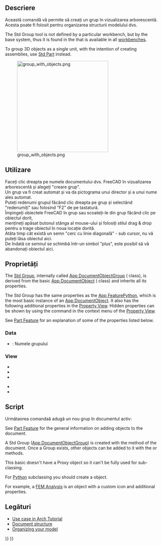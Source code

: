 <languages/>

{{Docnav
|[[Part_DatumPoint|Part DatumPoint]]
|[[Std_LinkMake|LinkMake]]
|[[Std_Base|Std Base]]
|IconL=Part_DatumPoint.svg
|IconR=Std_LinkMake.svg
|IconC=Freecad.svg
}}

<div class="mw-translate-fuzzy">
{{GuiCommand|Name=Std Group|MenuLocation=Tree View → Right click on the document name||Workbenches=All|Shortcut=|SeeAlso=[[Draft_SelectGroup|Draft SelectGroup]], [[Draft_AddToGroup|Draft AddToGroup]]}}
</div>

<span id="Description"></span>
==Descriere==

<div class="mw-translate-fuzzy">
Această comandă vă permite să creați un grup în vizualizarea arborescentă.
<br />
Acesta poate fi folosit pentru organizarea structurii modelului dvs.
</div>

The Std Group tool is not defined by a particular workbench, but by the base system, thus it is found in the {{MenuCommand|Structure toolbar}} that is available in all [[Workbenches|workbenches]].

To group 3D objects as a single unit, with the intention of creating assemblies, use [[Std_Part|Std Part]] instead.

<div class="mw-translate-fuzzy">
[[Image:group_with_objects.png|300px]]
</div>

{{Caption|Various elements inside Std Groups in the Tree View.}}

<span id="Usage"></span>
<div class="mw-translate-fuzzy">
==Utilizare==
</div>

<div class="mw-translate-fuzzy">
Faceți clic dreapta pe numele documentului dvs. FreeCAD în vizualizarea arborescentă și alegeți "creare grup".
<br />
Un grup va fi creat automat și va da pictograma unui director și a unui nume ales automat.
<br />
Puteți redenumi grupul făcând clic dreapta pe grup și selectând "redenumiți" sau folosind "F2" de pe tastatură.
<br />
Împingeți obiectele FreeCAD în grup sau scoateți-le din grup făcând clic pe obiectul dorit,
<br />
mențineți apăsat butonul stânga al mouse-ului și folosiți stilul drag & drop pentru a trage obiectul în noua locație dorită.
<br />
Atâta timp cât există un semn "cerc cu linie diagonală" -  sub cursor, nu vă puteți lăsa obiectul aici.
<br />
De îndată ce semnul se schimbă într-un simbol "plus", este posibil să vă abandonați obiectul aici.
<br />
</div>

<span id="Properties"></span>
==Proprietăți==

The [[Std_Group|Std Group]], internally called [[App_DocumentObjectGroup|App DocumentObjectGroup]] ({{incode|App::DocumentObjectGroup}} class), is derived from the basic [[App_DocumentObject|App DocumentObject]] ({{incode|App::DocumentObject}} class) and inherits all its properties.

The Std Group has the same properties as the [[App_FeaturePython#Properties|App FeaturePython]], which is the most basic instance of an [[App_DocumentObject|App DocumentObject]]. It also has the following additional properties in the [[Property_View|Property View]]. Hidden properties can be shown by using the {{MenuCommand|Show hidden}} command in the context menu of the [[Property_View|Property View]].

See [[Part_Feature#Properties|Part Feature]] for an explanation of some of the properties listed below.

=== Data ===

{{TitleProperty|Base}}

<div class="mw-translate-fuzzy">
*  {{PropertyData|Label}}: Numele grupului
</div>

=== View ===

{{TitleProperty|Display Options}}

* {{PropertyView|Display Mode|Enumeration}}
* {{PropertyView|Show In Tree|Bool}}
* {{PropertyView|Visibility|Bool}}

{{TitleProperty|Selection}}

* {{PropertyView|On Top When Selected|Enumeration}}
* {{PropertyView|Selection Style|Enumeration}}

<span id="Scripting"></span>
==Script==

<div class="mw-translate-fuzzy">
Următaorea comandaă adugă un nou grup în documentul activ:
</div>

See [[Part_Feature|Part Feature]] for the general information on adding objects to the document.

A Std Group ([[App_DocumentObjectGroup|App DocumentObjectGroup]]) is created with the {{incode|addObject()}} method of the document. Once a Group exists, other objects can be added to it with the {{incode|addObject()}} or {{incode|addObjects()}} methods.

{{Code|code=
import FreeCAD as App

doc = App.newDocument()
group = App.ActiveDocument.addObject("App::DocumentObjectGroup", "Group")

obj1 = App.ActiveDocument.addObject("PartDesign::Body", "Body")
obj2 = App.ActiveDocument.addObject("Part::Box", "Box")

group.addObjects([obj1, obj2])
App.ActiveDocument.recompute()
}}

This basic {{incode|App::DocumentObjectGroup}} doesn't have a Proxy object so it can't be fully used for sub-classing.

For [[Python|Python]] subclassing you should create a {{incode|App::DocumentObjectGroupPython}} object.

{{Code|code=
import FreeCAD as App

doc = App.newDocument()
obj = App.ActiveDocument.addObject("App::DocumentObjectGroupPython", "Name")
obj.Label = "Custom label"
}}

For example, a [[FEM Analysis|FEM Analysis]] is an {{incode|App::DocumentObjectGroupPython}} object with a custom icon and additional properties.

<span id="Links"></span>
==Legături==

<div class="mw-translate-fuzzy">
* [[Arch tutorial#Organizing your model|Use case in Arch Tutorial]]
* [[Document_structure|Document structure]]
* [http://www.freecadweb.org/wiki/index.php?title=Arch_tutorial#Organizing_your_model Organizing your model]
</div>


{{Docnav
|[[Part_DatumPoint|Part DatumPoint]]
|[[Std_LinkMake|LinkMake]]
|[[Std_Base|Std Base]]
|IconL=Part_DatumPoint.svg
|IconR=Std_LinkMake.svg
|IconC=Freecad.svg
}}

{{Std_Base_navi{{#translation:}}}}
{{Userdocnavi{{#translation:}}}}